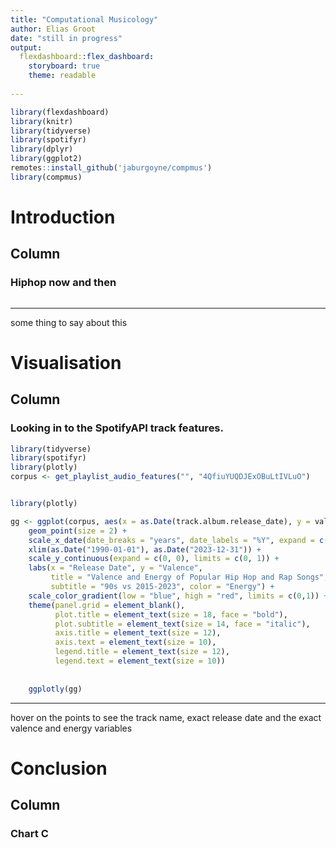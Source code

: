 ```yaml
---
title: "Computational Musicology"
author: Elias Groot
date: "still in progress"
output: 
  flexdashboard::flex_dashboard:
    storyboard: true
    theme: readable
    
---
```


```r
library(flexdashboard)
library(knitr)
library(tidyverse)
library(spotifyr)
library(dplyr)
library(ggplot2)
remotes::install_github('jaburgoyne/compmus')
library(compmus)
```
Introduction
==============================
Column  
-----------------------------------------------------------------------

### Hiphop now and then


```r

```

***
some thing to say about this 

 

Visualisation    
================================
Column 
-----------------------------------------------------------------------

### Looking in to the SpotifyAPI track features. 

```r
library(tidyverse)
library(spotifyr)
library(plotly)
corpus <- get_playlist_audio_features("", "4QfiuYUQDJExOBuLtIVLuO")


library(plotly)

gg <- ggplot(corpus, aes(x = as.Date(track.album.release_date), y = valence, color = energy, text = paste(track.name))) +
    geom_point(size = 2) +
    scale_x_date(date_breaks = "years", date_labels = "%Y", expand = c(0, 0)) +
    xlim(as.Date("1990-01-01"), as.Date("2023-12-31")) + 
    scale_y_continuous(expand = c(0, 0), limits = c(0, 1)) +
    labs(x = "Release Date", y = "Valence",
         title = "Valence and Energy of Popular Hip Hop and Rap Songs",
         subtitle = "90s vs 2015-2023", color = "Energy") +
    scale_color_gradient(low = "blue", high = "red", limits = c(0,1)) +
    theme(panel.grid = element_blank(),
          plot.title = element_text(size = 18, face = "bold"),
          plot.subtitle = element_text(size = 14, face = "italic"),
          axis.title = element_text(size = 12),
          axis.text = element_text(size = 10),
          legend.title = element_text(size = 12),
          legend.text = element_text(size = 10))
    
    
    ggplotly(gg)
```
*** 
hover on the points to see the track name, exact release date and the exact valence and energy variables

Conclusion
=============================
Column
-----------------------------------------------------------------------
### Chart C

```r

```

